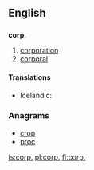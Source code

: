 {{also|corp|Corp.}}
==English==

==={{abbreviation-old|en}}===
'''corp.'''

# [[corporation]]
# [[corporal]]

====Translations====
{{trans-top|corporation}}
* Icelandic: {{t+|is|hf.}}
{{trans-mid}}
{{trans-bottom}}

{{trans-top|corporal}}
{{trans-mid}}
{{trans-bottom}}

===Anagrams===
* [[crop#English|crop]]
* [[proc#English|proc]]

[[is:corp.]]
[[pl:corp.]]
[[fi:corp.]]